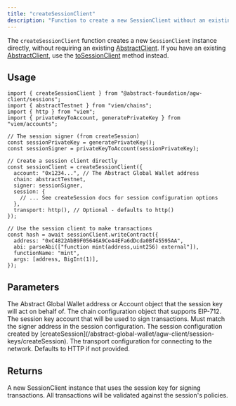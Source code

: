 ```yaml
---
title: "createSessionClient"
description: "Function to create a new SessionClient without an existing AbstractClient."
---
```


The `createSessionClient` function creates a new `SessionClient` instance directly, without requiring an existing [AbstractClient](/abstract-global-wallet/agw-client/createAbstractClient).
If you have an existing [AbstractClient](/abstract-global-wallet/agw-client/createAbstractClient), use the [toSessionClient](/abstract-global-wallet/agw-client/session-keys/toSessionClient) method instead.

## Usage

<CodeGroup>

```tsx example.ts
import { createSessionClient } from "@abstract-foundation/agw-client/sessions";
import { abstractTestnet } from "viem/chains";
import { http } from "viem";
import { privateKeyToAccount, generatePrivateKey } from "viem/accounts";

// The session signer (from createSession)
const sessionPrivateKey = generatePrivateKey();
const sessionSigner = privateKeyToAccount(sessionPrivateKey);

// Create a session client directly
const sessionClient = createSessionClient({
  account: "0x1234...", // The Abstract Global Wallet address
  chain: abstractTestnet,
  signer: sessionSigner,
  session: {
    // ... See createSession docs for session configuration options
  },
  transport: http(), // Optional - defaults to http()
});

// Use the session client to make transactions
const hash = await sessionClient.writeContract({
  address: "0xC4822AbB9F05646A9Ce44EFa6dDcda0Bf45595AA",
  abi: parseAbi(["function mint(address,uint256) external"]),
  functionName: "mint",
  args: [address, BigInt(1)],
});
```

</CodeGroup>

## Parameters

<ResponseField name="account" type="Account | Address" required>
  The Abstract Global Wallet address or Account object that the session key will act on behalf of.
</ResponseField>

<ResponseField name="chain" type="ChainEIP712" required>
  The chain configuration object that supports EIP-712.
</ResponseField>

<ResponseField name="signer" type="Account" required>
  The session key account that will be used to sign transactions. Must match the signer address in the session configuration.
</ResponseField>

<ResponseField name="session" type="SessionConfig" required>
  The session configuration created by [createSession](/abstract-global-wallet/agw-client/session-keys/createSession).
</ResponseField>

<ResponseField name="transport" type="Transport">
  The transport configuration for connecting to the network. Defaults to HTTP if not provided.
</ResponseField>

## Returns

<ResponseField name="sessionClient" type="SessionClient">
  A new SessionClient instance that uses the session key for signing transactions. All transactions will be validated against the session's policies.
</ResponseField>
